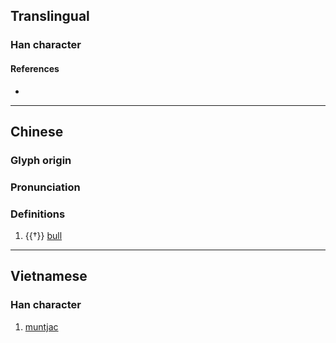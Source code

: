 {{character info/new}}
==Translingual==

===Han character===
{{Han char|rn=93|rad=牛|as=03|sn=7|four=|canj=HQYV|ids=⿰牜亡}}

====References====
* {{Han ref|kx=0698.041|hdz=31802.050|uh=7264|ud=29284}}

----
==Chinese==
{{zh-forms}}

===Glyph origin===
{{Han etym}}

===Pronunciation===
{{zh-pron
|m=máng,māng
|mc=y
|oc=y
|cat=n
}}

===Definitions===
{{zh-hanzi}}

# {{†}} [[bull]]

----

==Vietnamese==

===Han character===
{{vi-hantu|[[mang]]}}

# [[muntjac]]